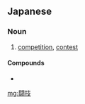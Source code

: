 ==Japanese==
{{ja-kanjitab|とう|ぎ|yomi=on}}

===Noun===
{{ja-noun|とうぎ}}
# [[competition]], [[contest]]

====Compounds====
* {{ja-r|闘技場|とうぎじょう}}

[[mg:闘技]]